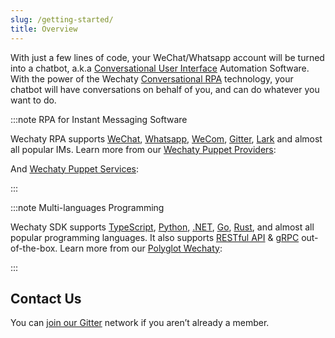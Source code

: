 ```yaml
---
slug: /getting-started/
title: Overview
---
```


<!-- MDX import -->

<!-- Pushes a curious reader through the first few minutes of use. -->



With just a few lines of code, your WeChat/Whatsapp account will be turned into a chatbot, a.k.a [Conversational User Interface](https://en.wikipedia.org/wiki/Conversational_user_interface) Automation Software. With the power of the Wechaty [Conversational RPA](../introduction/rpa.md) technology, your chatbot will have conversations on behalf of you, and can do whatever you want to do.

:::note RPA for Instant Messaging Software

Wechaty RPA supports [WeChat](puppet-providers/wechat.md), [Whatsapp](puppet-providers/whatsapp.md), [WeCom](puppet-services/wxwork.md), [Gitter](puppet-providers/gitter.md), [Lark](puppet-providers/lark.md) and almost all popular IMs. Learn more from our  [Wechaty Puppet Providers](puppet-providers/README.md):

<ProviderBadges />

And [Wechaty Puppet Services](puppet-services/README.md):

<ServiceBadges />

:::

:::note Multi-languages Programming

Wechaty SDK supports [TypeScript](../polyglot/typescript/README.md), [Python](../polyglot/python/README.md), [.NET](../polyglot/dotnet/README.md), [Go](../polyglot/go/README.md), [Rust](../polyglot/rust/README.md), and almost all popular programming languages. It also supports [RESTful API](../polyglot/openapi/README.md) & [gRPC](https://github.com/wechaty/grpc) out-of-the-box. Learn more from our [Polyglot Wechaty](polyglot/README.md):

<PolyglotBadges />

:::

## Contact Us

You can [join our Gitter](https://gitter.im/wechaty/wechaty) network if you aren’t already a member.
